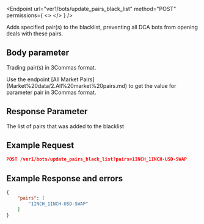 
<Endpoint
  url="ver1/bots/update_pairs_black_list"
  method="POST"
  permissions={
    <>
      <Permission title="Permission" description="BOTS_WRITE" />
      <Permission title="Security" description="SIGNED" />
    </>
  }
/>

Adds specified pair(s) to the blacklist, preventing all DCA bots from opening deals with these pairs.


<h2>Body parameter</h2>

<ApiParam name='pairs' type='string' id="pairs" required>
  <p>Trading pair(s) in 3Commas format.</p>
  <p> Use the endpoint [All Market Pairs](Market%20data/2.All%20market%20pairs.md) to get the value for parameter pair in 3Commas format. </p>
</ApiParam>



<h2> Response Parameter </h2>

<ApiParam name='pairs' type='array' id="pairs">
  The list of pairs that was added to the blacklist
</ApiParam>

   

<h2> Example Request </h2>

<div style={{ margin: '10px', padding: '10px' }}>

```json
POST /ver1/bots/update_pairs_black_list?pairs=1INCH_1INCH-USD-SWAP
```
</div>


<h2> Example Response and errors </h2>

<div style={{ margin: '10px', padding: '10px' }}>
<Tabs>
    <TabItem value="201" label="201 Created" attributes={{className: "green"}}>

```json
{
    "pairs": [
        "1INCH_1INCH-USD-SWAP"
    ]
}
```
  </TabItem>
  </Tabs>
</div>
